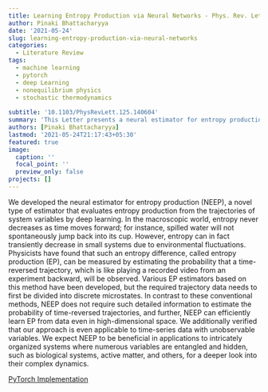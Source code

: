 ```yaml
---
title: Learning Entropy Production via Neural Networks - Phys. Rev. Lett. 2000
author: Pinaki Bhattacharyya
date: '2021-05-24'
slug: learning-entropy-production-via-neural-networks
categories:
  - Literature Review
tags:
  - machine learning
  - pytorch
  - deep Learning
  - nonequilibrium physics
  - stochastic thermodynamics
  
subtitle: '10.1103/PhysRevLett.125.140604'
summary: 'This Letter presents a neural estimator for entropy production, or NEEP, that estimates entropy production (EP) from trajectories of relevant variables without detailed information on the system dynamics. For steady state, we rigorously prove that the estimator, which can be built up from different choices of deep neural networks, provides stochastic EP by optimizing the objective function proposed here. We verify the NEEP with the stochastic processes of the bead-spring and discrete flashing ratchet models, and also demonstrate that our method is applicable to high-dimensional data and can provide coarse-grained EP for Markov systems with unobservable states.'
authors: [Pinaki Bhattacharyya]
lastmod: '2021-05-24T21:17:43+05:30'
featured: true
image:
  caption: ''
  focal_point: ''
  preview_only: false
projects: []
---
```


We developed the neural estimator for entropy production (NEEP), a novel type of estimator that evaluates entropy production from the trajectories of system variables by deep learning. In the macroscopic world, entropy never decreases as time moves forward; for instance, spilled water will not spontaneously jump back into its cup. However, entropy can in fact transiently decrease in small systems due to environmental fluctuations. Physicists have found that such an entropy difference, called entropy production (EP), can be measured by estimating the probability that a time-reversed trajectory, which is like playing a recorded video from an experiment backward, will be observed. Various EP estimators based on this method have been developed, but the required trajectory data needs to first be divided into discrete microstates. In contrast to these conventional methods, NEEP does not require such detailed information to estimate the probability of time-reversed trajectories, and further, NEEP can efficiently learn EP from data even in high-dimensional space. We additionally verified that our approach is even applicable to time-series data with unobservable variables. We expect NEEP to be beneficial in applications to intricately organized systems where numerous variables are entangled and hidden, such as biological systems, active matter, and others, for a deeper look into their complex dynamics.

[PyTorch Implementation](https://github.com/kdkyum/neep)

